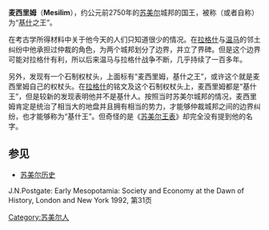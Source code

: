 '''麦西里姆'''（'''Mesilim'''），约公元前2750年的[[苏美尔|苏美尔]]城邦的国王，被称（或者自称）为“[[基什|基什]]之王”。

在考古学所得材料中关于他今天的人们只知道很少的情况。在[[拉格什|拉格什]]与[[温马|温马]]的邻土纠纷中他承担过仲裁的角色，为两个城邦划分了边界，并立了界碑。但是这个边界可能对拉格什有利，所以后来温马与拉格什战争不断，几乎持续了一百多年。

另外，发现有一个石制权杖头，上面标有“麦西里姆，基什之王”，或许这个就是麦西里姆自己的权杖头。在[[拉格什|拉格什]]的铭文及这个石制权杖头上，麦西里姆都是“基什王”，但是较新的发现表明他并不是基什人{{ref|r1}}。按照当时苏美尔城邦的情况，麦西里姆肯定是统治了相当大的地盘并且拥有相当的势力，才能够仲裁城邦之间的边界纠纷，也才能够称为“基什王”。但奇怪的是《[[苏美尔王表|苏美尔王表]]》却完全没有提到他的名字。

==参见==
* [[苏美尔#历史|苏美尔历史]]
{{note|r1}}J.N.Postgate: Early Mesopotamia: Society and Economy at the Dawn of History, London and New York 1992, 第31页


[[Category:苏美尔人|Category:苏美尔人]]